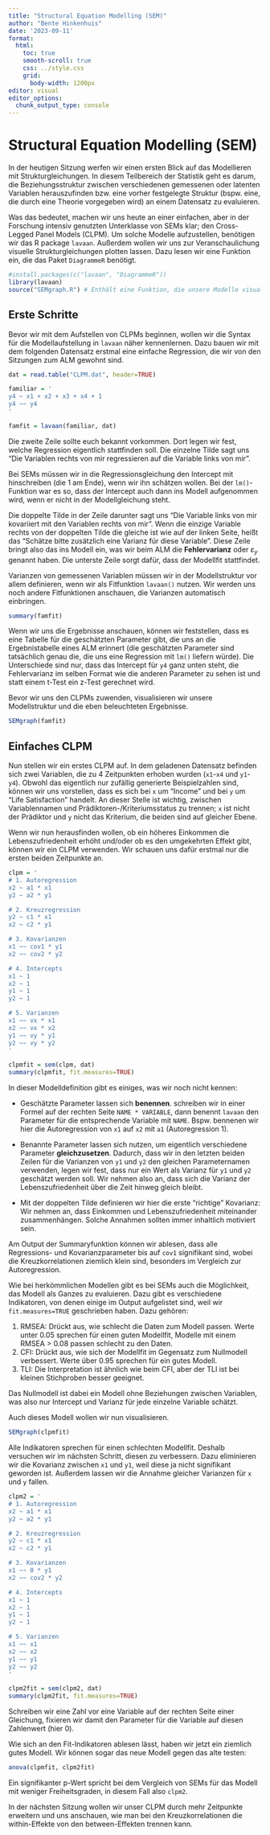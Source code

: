 ```yaml
---
title: "Structural Equation Modelling (SEM)"
author: "Bente Hinkenhuis"
date: '2023-09-11'
format:
  html:
    toc: true
    smooth-scroll: true
    css: ../style.css
    grid: 
      body-width: 1200px
editor: visual
editor_options: 
  chunk_output_type: console
---
```


# Structural Equation Modelling (SEM)

In der heutigen Sitzung werfen wir einen ersten Blick auf das Modellieren mit Strukturgleichungen. In diesem Teilbereich der Statistik geht es darum, die Beziehungsstruktur zwischen verschiedenen gemessenen oder latenten Variablen herauszufinden bzw. eine vorher festgelegte Struktur (bspw. eine, die durch eine Theorie vorgegeben wird) an einem Datensatz zu evaluieren.

Was das bedeutet, machen wir uns heute an einer einfachen, aber in der Forschung intensiv genutzten Unterklasse von SEMs klar; den Cross-Legged Panel Models (CLPM). Um solche Modelle aufzustellen, benötigen wir das R package `lavaan`. Außerdem wollen wir uns zur Veranschaulichung visuelle Strukturgleichungen plotten lassen. Dazu lesen wir eine Funktion ein, die das Paket `DiagrammeR` benötigt.

```r
#install.packages(c("lavaan", "DiagrammeR"))
library(lavaan)
source("SEMgraph.R") # Enthält eine Funktion, die unsere Modelle visualisiert
```

## Erste Schritte

Bevor wir mit dem Aufstellen von CLPMs beginnen, wollen wir die Syntax für die Modellaufstellung in `lavaan` näher kennenlernen. Dazu bauen wir mit dem folgenden Datensatz erstmal eine einfache Regression, die wir von den Sitzungen zum ALM gewohnt sind.

```r
dat = read.table("CLPM.dat", header=TRUE)
```

```r
familiar = '
y4 ~ x1 + x2 + x3 + x4 + 1
y4 ~~ y4
'

famfit = lavaan(familiar, dat)
```

Die zweite Zeile sollte euch bekannt vorkommen. Dort legen wir fest, welche Regression eigentlich stattfinden soll. Die einzelne Tilde sagt uns "Die Variablen rechts von mir regressieren auf die Variable links von mir".

Bei SEMs müssen wir in die Regressionsgleichung den Intercept mit hinschreiben (die 1 am Ende), wenn wir ihn schätzen wollen. Bei der `lm()`-Funktion war es so, dass der Intercept auch dann ins Modell aufgenommen wird, wenn er nicht in der Modellgleichung steht.

Die doppelte Tilde in der Zeile darunter sagt uns "Die Variable links von mir kovariiert mit den Variablen rechts von mir". Wenn die einzige Variable rechts von der doppelten Tilde die gleiche ist wie auf der linken Seite, heißt das "Schätze bitte zusätzlich eine Varianz für diese Variable". Diese Zeile bringt also das ins Modell ein, was wir beim ALM die **Fehlervarianz** oder $\varepsilon_y$ genannt haben. Die unterste Zeile sorgt dafür, dass der Modellfit stattfindet.

Varianzen von gemessenen Variablen müssen wir in der Modellstruktur vor allem definieren, wenn wir als Fitfunktion `lavaan()` nutzen. Wir werden uns noch andere Fitfunktionen anschauen, die Varianzen automatisch einbringen.

```r
summary(famfit)
```

Wenn wir uns die Ergebnisse anschauen, können wir feststellen, dass es eine Tabelle für die geschätzten Parameter gibt, die uns an die Ergebnistabelle eines ALM erinnert (die geschätzten Parameter sind tatsächlich genau die, die uns eine Regression mit `lm()` liefern würde). Die Unterschiede sind nur, dass das Intercept für `y4` ganz unten steht, die Fehlervarianz im selben Format wie die anderen Parameter zu sehen ist und statt einem t-Test ein z-Test gerechnet wird.

Bevor wir uns den CLPMs zuwenden, visualisieren wir unsere Modellstruktur und die eben beleuchteten Ergebnisse.

```r
SEMgraph(famfit)
```

## Einfaches CLPM

Nun stellen wir ein erstes CLPM auf. In dem geladenen Datensatz befinden sich zwei Variablen, die zu 4 Zeitpunkten erhoben wurden (`x1`-`x4` und `y1`-`y4`). Obwohl das eigentlich nur zufällig generierte Beispielzahlen sind, können wir uns vorstellen, dass es sich bei `x` um "Income" und bei `y` um "Life Satisfaction" handelt. An dieser Stelle ist wichtig, zwischen Variablennamen und Prädiktoren-/Kriteriumsstatus zu trennen; `x` ist nicht der Prädiktor und `y` nicht das Kriterium, die beiden sind auf gleicher Ebene.

Wenn wir nun herausfinden wollen, ob ein höheres Einkommen die Lebenszufriedenheit erhöht und/oder ob es den umgekehrten Effekt gibt, können wir ein CLPM verwenden. Wir schauen uns dafür erstmal nur die ersten beiden Zeitpunkte an.

```r
clpm = '
# 1. Autoregression
x2 ~ a1 * x1
y2 ~ a2 * y1

# 2. Kreuzregression
y2 ~ c1 * x1
x2 ~ c2 * y1

# 3. Kovarianzen
x1 ~~ cov1 * y1
x2 ~~ cov2 * y2

# 4. Intercepts
x1 ~ 1
x2 ~ 1
y1 ~ 1
y2 ~ 1

# 5. Varianzen
x1 ~~ vx * x1
x2 ~~ vx * x2
y1 ~~ vy * y1
y2 ~~ vy * y2
'

clpmfit = sem(clpm, dat)
summary(clpmfit, fit.measures=TRUE)
```

In dieser Modelldefinition gibt es einiges, was wir noch nicht kennen:

-   Geschätzte Parameter lassen sich **benennen**. schreiben wir in einer Formel auf der rechten Seite `NAME * VARIABLE`, dann benennt `lavaan` den Parameter für die entsprechende Variable mit `NAME`. Bspw. bennenen wir hier die Autoregression von `x1` auf `x2` mit `a1` (Autoregression 1).

-   Benannte Parameter lassen sich nutzen, um eigentlich verschiedene Parameter **gleichzusetzen**. Dadurch, dass wir in den letzten beiden Zeilen für die Varianzen von `y1` und `y2` den gleichen Parameternamen verwenden, legen wir fest, dass nur ein Wert als Varianz für `y1` und `y2` geschätzt werden soll. Wir nehmen also an, dass sich die Varianz der Lebenszufriedenheit über die Zeit hinweg gleich bleibt.

-   Mit der doppelten Tilde definieren wir hier die erste "richtige" Kovarianz: Wir nehmen an, dass Einkommen und Lebenszufriedenheit miteinander zusammenhängen. Solche Annahmen sollten immer inhaltlich motiviert sein.

Am Output der Summaryfunktion können wir ablesen, dass alle Regressions- und Kovarianzparameter bis auf `cov1` signifikant sind, wobei die Kreuzkorrelationen ziemlich klein sind, besonders im Vergleich zur Autoregression.

Wie bei herkömmlichen Modellen gibt es bei SEMs auch die Möglichkeit, das Modell als Ganzes zu evaluieren. Dazu gibt es verschiedene Indikatoren, von denen einige im Output aufgelistet sind, weil wir `fit.measures=TRUE` geschrieben haben. Dazu gehören:

1.  RMSEA: Drückt aus, wie schlecht die Daten zum Modell passen. Werte unter 0.05 sprechen für einen guten Modellfit, Modelle mit einem RMSEA \> 0.08 passen schlecht zu den Daten.
2.  CFI: Drückt aus, wie sich der Modellfit im Gegensatz zum Nullmodell verbessert. Werte über 0.95 sprechen für ein gutes Modell.
3.  TLI: Die Interpretation ist ähnlich wie beim CFI, aber der TLI ist bei kleinen Stichproben besser geeignet.

Das Nullmodell ist dabei ein Modell ohne Beziehungen zwischen Variablen, was also nur Intercept und Varianz für jede einzelne Variable schätzt.

Auch dieses Modell wollen wir nun visualisieren.

```r
SEMgraph(clpmfit)
```

Alle Indikatoren sprechen für einen schlechten Modellfit. Deshalb versuchen wir im nächsten Schritt, diesen zu verbessern. Dazu eliminieren wir die Kovarianz zwischen `x1` und `y1`, weil diese ja nicht signifikant geworden ist. Außerdem lassen wir die Annahme gleicher Varianzen für `x` und `y` fallen.

```r
clpm2 = '
# 1. Autoregression
x2 ~ a1 * x1
y2 ~ a2 * y1

# 2. Kreuzregression
y2 ~ c1 * x1
x2 ~ c2 * y1

# 3. Kovarianzen
x1 ~~ 0 * y1
x2 ~~ cov2 * y2

# 4. Intercepts
x1 ~ 1
x2 ~ 1
y1 ~ 1
y2 ~ 1

# 5. Varianzen
x1 ~~ x1
x2 ~~ x2
y1 ~~ y1
y2 ~~ y2
'

clpm2fit = sem(clpm2, dat)
summary(clpm2fit, fit.measures=TRUE)
```

Schreiben wir eine Zahl vor eine Variable auf der rechten Seite einer Gleichung, fixieren wir damit den Parameter für die Variable auf diesen Zahlenwert (hier 0).

Wie sich an den Fit-Indikatoren ablesen lässt, haben wir jetzt ein ziemlich gutes Modell. Wir können sogar das neue Modell gegen das alte testen:

```r
anova(clpmfit, clpm2fit)
```

Ein signifikanter p-Wert spricht bei dem Vergleich von SEMs für das Modell mit weniger Freiheitsgraden, in diesem Fall also `clpm2`.

In der nächsten Sitzung wollen wir unser CLPM durch mehr Zeitpunkte erweitern und uns anschauen, wie man bei den Kreuzkorrelationen die within-Effekte von den between-Effekten trennen kann.

